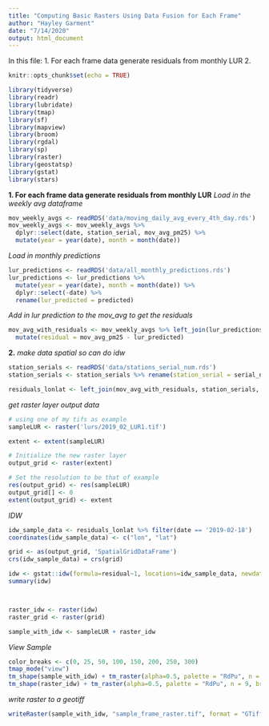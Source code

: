 ```yaml
---
title: "Computing Basic Rasters Using Data Fusion for Each Frame"
author: "Hayley Garment"
date: "7/14/2020"
output: html_document
---
```


In this file:
1. For each frame data generate residuals from monthly LUR
2. 

```r
knitr::opts_chunk$set(echo = TRUE)

library(tidyverse)
library(readr)
library(lubridate)
library(tmap)
library(sf)
library(mapview)
library(broom)
library(rgdal)
library(sp)
library(raster)
library(geostatsp)
library(gstat)
library(stars)
```

**1. For each frame data generate residuals from monthly LUR**
*Load in the weekly avg dataframe*
```r
mov_weekly_avgs <- readRDS('data/moving_daily_avg_every_4th_day.rds')
mov_weekly_avgs <- mov_weekly_avgs %>% 
  dplyr::select(date, station_serial, mov_avg_pm25) %>% 
  mutate(year = year(date), month = month(date))
```

*Load in monthly predictions*
```r
lur_predictions <- readRDS('data/all_monthly_predictions.rds')
lur_predictions <- lur_predictions %>%
  mutate(year = year(date), month = month(date)) %>% 
  dplyr::select(-date) %>% 
  rename(lur_predicted = predicted)
```

*Add in lur prediction to the mov_avg to get the residuals*
```r
mov_avg_with_residuals <- mov_weekly_avgs %>% left_join(lur_predictions) %>% 
  mutate(residual = mov_avg_pm25 - lur_predicted)
```

**2.**
*make data spatial so can do idw*
```r
station_serials <- readRDS('data/stations_serial_num.rds')
station_serials <- station_serials %>% rename(station_serial = serial_number)

residuals_lonlat <- left_join(mov_avg_with_residuals, station_serials, by="station_serial") %>% dplyr::select(-Coordinate)
```

*get raster layer output data*
```r
# using one of my tifs as example
sampleLUR <- raster('lurs/2019_02_LUR1.tif')

extent <- extent(sampleLUR)

# Initialize the new raster layer
output_grid <- raster(extent)

# Set the resolution to be that of example
res(output_grid) <- res(sampleLUR)
output_grid[] <- 0
extent(output_grid) <- extent
```

*IDW*
```r
idw_sample_data <- residuals_lonlat %>% filter(date == '2019-02-18')
coordinates(idw_sample_data) <- c("lon", "lat")

grid <- as(output_grid, 'SpatialGridDataFrame')
crs(idw_sample_data) = crs(grid)

idw <- gstat::idw(formula=residual~1, locations=idw_sample_data, newdata=grid, idp=2)
summary(idw)



raster_idw <- raster(idw)
raster_grid <- raster(grid)

sample_with_idw <- sampleLUR + raster_idw
```

*View Sample*
```r
color_breaks <- c(0, 25, 50, 100, 150, 200, 250, 300)
tmap_mode("view")
tm_shape(sample_with_idw) + tm_raster(alpha=0.5, palette = "RdPu", n = 9, breaks = color_breaks)
tm_shape(raster_idw) + tm_raster(alpha=0.5, palette = "RdPu", n = 9, breaks = color_breaks)
```

*write raster to a geotiff*
```r
writeRaster(sample_with_idw, "sample_frame_raster.tif", format = "GTiff")
```

